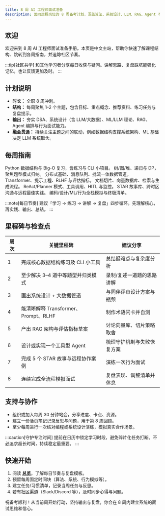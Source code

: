```yaml
---
title: 8 周 AI 工程师面试准备
description: 面向远程岗位的 8 周备考计划，涵盖算法、系统设计、LLM、RAG、Agent 与行为面试。
---
```



## 欢迎

欢迎来到 8 周 AI 工程师面试准备手册。本页是中文主站，帮助你快速了解课程结构、跳转到各周指南，并追踪社区节奏。

:::tip[社区共学]
和其他学习者分享每日收获与疑问。讲解思路、复盘踩坑能强化记忆，也让反馈更加及时。
:::

## 计划说明

- **时长：** 全职 8 周冲刺。
- **结构：** 每周聚焦 1–2 个主题，包含目标、重点概念、推荐资料、练习任务与复盘提示。
- **输出：** 夯实 DSA、系统设计（含 LLM/大数据）、ML/LLM 理论、RAG、Agent 编排与行为面试能力。
- **融会贯通：** 持续关注主题之间的联动，例如数据结构支撑系统架构、ML 基础决定 LLM 系统取舍。

## 每周指南

<CardGrid stagger>
  <Card title="第 1 周 — 编程基础" icon="pencil" href="./guides/interview-prep/week-1">
    Python 数据结构与 Big-O 复习，含练习与 CLI 小项目。
  </Card>
  <Card title="第 2 周 — 算法与模式" icon="puzzle" href="./guides/interview-prep/week-2">
    树/图/堆、递归与 DP，聚焦题型模式归纳。
  </Card>
  <Card title="第 3 周 — 系统设计与大数据" icon="architecture" href="./guides/interview-prep/week-3">
    分布式基础、消息队列、批流一体数据管道。
  </Card>
  <Card title="第 4 周 — ML 与大模型基础" icon="brain" href="./guides/interview-prep/week-4">
    Transformer、提示工程、RLHF 与评估指标。
  </Card>
  <Card title="第 5 周 — RAG 检索增强" icon="search" href="./guides/interview-prep/week-5">
    文档切片、向量数据库、检索与生成流程。
  </Card>
  <Card title="第 6 周 — AI Agent 与编排" icon="flow" href="./guides/interview-prep/week-6">
    ReAct/Planner 模式、工具调用、HITL 与监控。
  </Card>
  <Card title="第 7 周 — 行为与远程协作" icon="people" href="./guides/interview-prep/week-7">
    STAR 故事库、跨时区沟通与远程最佳实践。
  </Card>
  <Card title="第 8 周 — 综合模拟" icon="check" href="./guides/interview-prep/week-8">
    编码/设计/ML/行为全栈模拟与终极清单。
  </Card>
</CardGrid>

:::note[每日节奏]
建议「学习 → 练习 → 讲解 → 复盘」四步循环。先理解核心，再实践、输出、总结。
:::

## 里程碑与检查点

| 周次 | 关键里程碑 | 建议分享 |
| --- | --- | --- |
| 1 | 完成核心数据结构练习及 CLI 小工具 | 总结疑难点与复杂度分析 |
| 2 | 至少解决 3–4 道中等题型并归类模式 | 录制/复述一道题的思路讲解 |
| 3 | 画出系统设计 + 大数据管道 | 与同伴评审设计方案与瓶颈 |
| 4 | 能清晰解释 Transformer、Prompt、RLHF | 制作术语闪卡并自测 |
| 5 | 产出 RAG 架构与评估指标草案 | 讨论向量库、切片策略取舍 |
| 6 | 设计或实现一个工具型 Agent | 梳理守护机制与失败恢复方案 |
| 7 | 完成 5 个 STAR 故事与远程协作案例 | 演练一次行为面试 |
| 8 | 连续完成全流程模拟面试 | 复盘表现、调整清单并休息 |

## 支持与协作

- 组织或加入每周 30 分钟站会，分享进度、卡点、资源。
- 建立一份活页笔记记录反思与问题，用于第 8 周回顾。
- 至少每周进行一次结对编程或系统设计演练，模拟真实合作场景。

:::caution[守护专注时间]
提前在日历中锁定学习时段，避免碎片化任务打断。不必追求超长时间，持续稳定最重要。
:::

## 快速开始

1. 阅读 **[总览](./guides/interview-prep/overview)**，了解每日节奏与复盘模板。
2. 预留每周固定时间块（算法、系统、行为模拟等）。
3. 建立任务/习惯清单，记录当周任务与反思。
4. 若有社区渠道（Slack/Discord 等），及时同步心得与问题。

祝备考顺利！从当前周开始行动，坚持输出与复盘，你会在 8 周内建立系统的面试思维和信心。
